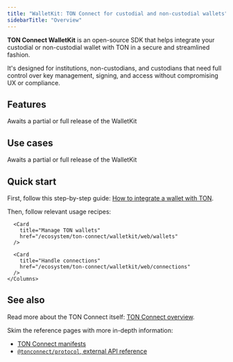 ```yaml
---
title: "WalletKit: TON Connect for custodial and non-custodial wallets"
sidebarTitle: "Overview"
---
```



**TON Connect WalletKit** is an open-source SDK that helps integrate your custodial or non-custodial wallet with TON in a secure and streamlined fashion.

It's designed for institutions, non-custodians, and custodians that need full control over key management, signing, and access without compromising UX or compliance.

## Features

<Aside>Awaits a partial or full release of the WalletKit</Aside>

## Use cases

<Aside>Awaits a partial or full release of the WalletKit</Aside>

## Quick start

First, follow this step-by-step guide: [How to integrate a wallet with TON](/ecosystem/ton-connect/wallet).

Then, follow relevant usage recipes:

<Tabs>
  <Tab
    title="Web"
    icon="globe"
  >
    <Columns
      cols={3}
    >
      <Card
        title="Initialize the kit"
        href="/ecosystem/ton-connect/walletkit/web/init"
      />

      <Card
        title="Manage TON wallets"
        href="/ecosystem/ton-connect/walletkit/web/wallets"
      />

      <Card
        title="Handle connections"
        href="/ecosystem/ton-connect/walletkit/web/connections"
      />
    </Columns>
  </Tab>
</Tabs>

## See also

Read more about the TON Connect itself: [TON Connect overview](/ecosystem/ton-connect).

Skim the reference pages with more in-depth information:

- [TON Connect manifests](/ecosystem/ton-connect/manifest)
- [`@tonconnect/protocol`, external API reference](https://ton-connect.github.io/sdk/modules/_tonconnect_protocol.html)
